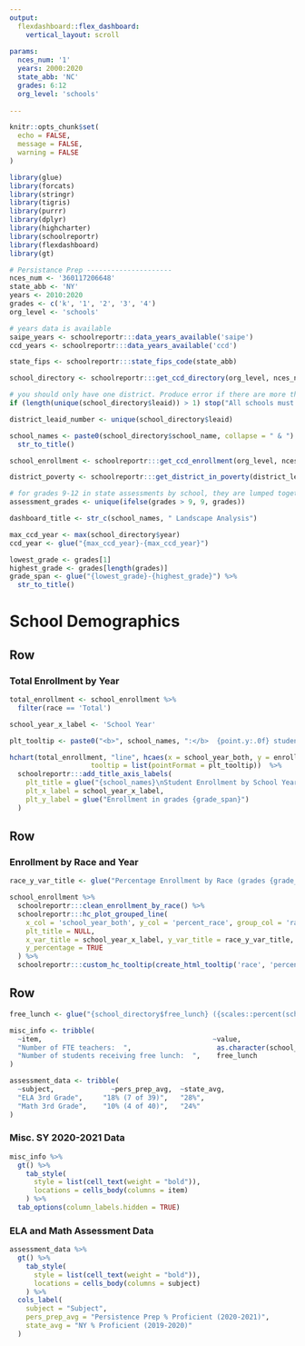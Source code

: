 ```yaml
---
output: 
  flexdashboard::flex_dashboard:
    vertical_layout: scroll
    
params:
  nces_num: '1'
  years: 2000:2020
  state_abb: 'NC'
  grades: 6:12
  org_level: 'schools'
  
---
```


```r
knitr::opts_chunk$set(
  echo = FALSE,
  message = FALSE,
  warning = FALSE
)

library(glue)
library(forcats)
library(stringr)
library(tigris)
library(purrr)
library(dplyr)
library(highcharter)
library(schoolreportr)
library(flexdashboard)
library(gt)

# Persistance Prep ---------------------
nces_num <- '360117206648'
state_abb <- 'NY'
years <- 2010:2020
grades <- c('k', '1', '2', '3', '4')
org_level <- 'schools'
```

```r
# years data is available
saipe_years <- schoolreportr:::data_years_available('saipe')
ccd_years <- schoolreportr:::data_years_available('ccd')

state_fips <- schoolreportr:::state_fips_code(state_abb)

school_directory <- schoolreportr:::get_ccd_directory(org_level, nces_num, max(ccd_years))

# you should only have one district. Produce error if there are more than one.
if (length(unique(school_directory$leaid)) > 1) stop("All schools must be in the same school district")

district_leaid_number <- unique(school_directory$leaid)

school_names <- paste0(school_directory$school_name, collapse = " & ") %>%
  str_to_title()

school_enrollment <- schoolreportr:::get_ccd_enrollment(org_level, nces_num, years, grades)

district_poverty <- schoolreportr:::get_district_in_poverty(district_leaid_number, max(saipe_years))

# for grades 9-12 in state assessments by school, they are lumped together as 9th grade
assessment_grades <- unique(ifelse(grades > 9, 9, grades))

dashboard_title <- str_c(school_names, " Landscape Analysis")
```

```r
max_ccd_year <- max(school_directory$year)
ccd_year <- glue("{max_ccd_year}-{max_ccd_year}")

lowest_grade <- grades[1]
highest_grade <- grades[length(grades)]
grade_span <- glue("{lowest_grade}-{highest_grade}") %>%
  str_to_title()
```

<script>
document.querySelector(".navbar-header > span.navbar-brand").innerHTML = "`r dashboard_title`";
</script> 

School Demographics {data-orientation=rows}
=====================================  

Row {data-height=400}
-----------------------------------------------------------------------

### Total Enrollment by Year

```r
total_enrollment <- school_enrollment %>%
  filter(race == 'Total')

school_year_x_label <- 'School Year'

plt_tooltip <- paste0("<b>", school_names, ":</b>  {point.y:.0f} students")

hchart(total_enrollment, "line", hcaes(x = school_year_both, y = enrollment),
                    tooltip = list(pointFormat = plt_tooltip))  %>%
  schoolreportr:::add_title_axis_labels(
    plt_title = glue("{school_names}\nStudent Enrollment by School Year (grades {grade_span})"),
    plt_x_label = school_year_x_label,
    plt_y_label = glue("Enrollment in grades {grade_span}")
  )
```

Row {data-height=400}
-----------------------------------------------------------------------

### Enrollment by Race and Year

```r
race_y_var_title <- glue("Percentage Enrollment by Race (grades {grade_span})")

school_enrollment %>%
  schoolreportr:::clean_enrollment_by_race() %>%
  schoolreportr:::hc_plot_grouped_line(
    x_col = 'school_year_both', y_col = 'percent_race', group_col = 'race', 
    plt_title = NULL, 
    x_var_title = school_year_x_label, y_var_title = race_y_var_title,
    y_percentage = TRUE
  ) %>%
  schoolreportr:::custom_hc_tooltip(create_html_tooltip('race', 'percent_race_clean', 'enrollment'))
```

Row
-----------------------------------------------------------------------

```r

free_lunch <- glue("{school_directory$free_lunch} ({scales::percent(school_directory$perc_free_lunch)})")

misc_info <- tribble(
  ~item,                                          ~value,
  "Number of FTE teachers:  ",                     as.character(school_directory$teachers_fte),
  "Number of students receiving free lunch:  ",    free_lunch
)

assessment_data <- tribble(
  ~subject,              ~pers_prep_avg,  ~state_avg,
  "ELA 3rd Grade",     "18% (7 of 39)",   "28%",
  "Math 3rd Grade",    "10% (4 of 40)",   "24%"
)
```

### Misc. SY 2020-2021 Data

```r
misc_info %>%
  gt() %>%
    tab_style(
      style = list(cell_text(weight = "bold")),
      locations = cells_body(columns = item)
    ) %>%
  tab_options(column_labels.hidden = TRUE)
```

### ELA and Math Assessment Data

```r
assessment_data %>%
  gt() %>%
    tab_style(
      style = list(cell_text(weight = "bold")),
      locations = cells_body(columns = subject)
    ) %>%
  cols_label(
    subject = "Subject",
    pers_prep_avg = "Persistence Prep % Proficient (2020-2021)",
    state_avg = "NY % Proficient (2019-2020)"
  )
```
